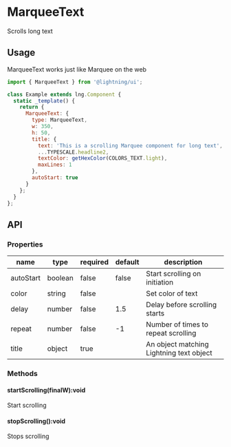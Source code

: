 
# MarqueeText

Scrolls long text

## Usage

MarqueeText works just like Marquee on the web

```js
import { MarqueeText } from '@lightning/ui';

class Example extends lng.Component {
  static _template() {
    return {
      MarqueeText: {
        type: MarqueeText,
        w: 350,
        h: 50,
        title: {
          text: 'This is a scrolling Marquee component for long text',
          ...TYPESCALE.headline2,
          textColor: getHexColor(COLORS_TEXT.light),
          maxLines: 1
        },
        autoStart: true
      }
    };
  }
};
```

<Preview>
  <Story id="marqueetext--basic" />
</Preview>

## API

### Properties

name|type|required|default|description
--|--|--|--|--
autoStart|boolean|false|false|Start scrolling on initiation
color|string|false||Set color of text
delay|number|false|1.5|Delay before scrolling starts
repeat|number|false|-1|Number of times to repeat scrolling
title|object|true||An object matching Lightning text object

### Methods

#### startScrolling(finalW):void

Start scrolling

#### stopScrolling():void

Stops scrolling
